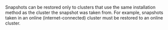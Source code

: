 Snapshots can be restored only to clusters that use the same installation method as the cluster the snapshot was taken from. For example, snapshots taken in an online (internet-connected) cluster must be restored to an online cluster.